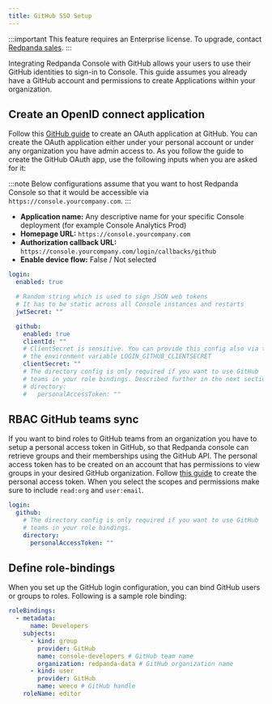```yaml
---
title: GitHub SSO Setup
---
```


<head>
    <meta name="title" content="GitHub SSO Authentication in Redpanda Console | Redpanda Docs"/>
    <meta name="description" content="Configure authentication with external identity providers such as Google, GitHub or Okta in Redpanda Console."/>
</head>

:::important
This feature requires an Enterprise license. To upgrade, contact [Redpanda sales](https://redpanda.com/try-redpanda?section=enterprise-cloud).
:::

Integrating Redpanda Console with GitHub allows your users to use their GitHub identities to sign-in to Console.
This guide assumes you already have a GitHub account and permissions to create Applications within your organization.

## Create an OpenID connect application

Follow this [GitHub guide](https://docs.github.com/en/developers/apps/building-oauth-apps/creating-an-oauth-app) to create
an OAuth application at GitHub. You can create the OAuth application either under your personal account or under any
organization you have admin access to. As you follow the guide to create the GitHub OAuth app, use the following inputs
when you are asked for it:

:::note
Below configurations assume that you want to host Redpanda Console so that it would be accessible via
`https://console.yourcompany.com`.
:::

- **Application name:** Any descriptive name for your specific Console deployment (for example Console Analytics Prod)
- **Homepage URL:** `https://console.yourcompany.com`
- **Authorization callback URL:** `https://console.yourcompany.com/login/callbacks/github`
- **Enable device flow:** False / Not selected

```yaml
login:
  enabled: true

  # Random string which is used to sign JSON web tokens
  # It has to be static across all Console instances and restarts
  jwtSecret: ""

  github:
    enabled: true
    clientId: ""
    # ClientSecret is sensitive. You can provide this config also via the
    # the environment variable LOGIN_GITHUB_CLIENTSECRET
    clientSecret: ""
    # The directory config is only required if you want to use GitHub
    # teams in your role bindings. Described further in the next section.
    # directory:
    #   personalAccessToken: ""
```

## RBAC GitHub teams sync

If you want to bind roles to GitHub teams from an organization you have to setup a personal access token in GitHub, so that Redpanda console can retrieve groups
and their memberships using the GitHub API. The personal access token has to be created on an account that has permissions to view groups in your desired
GitHub organization. Follow [this guide](https://docs.github.com/en/authentication/keeping-your-account-and-data-secure/creating-a-personal-access-token) 
to create the personal access token. When you select the scopes and permissions make sure to include `read:org` and `user:email`.

```yaml
login:
  github:
    # The directory config is only required if you want to use GitHub
    # teams in your role bindings.
    directory:
      personalAccessToken: ""
```

## Define role-bindings

When you set up the GitHub login configuration, you can bind GitHub users or groups to roles. Following is a sample
role binding:

```yaml
roleBindings:
  - metadata:
      name: Developers
    subjects:
      - kind: group
        provider: GitHub
        name: console-developers # GitHub team name
        organization: redpanda-data # GitHub organization name
      - kind: user
        provider: GitHub
        name: weeco # GitHub handle
    roleName: editor
```
